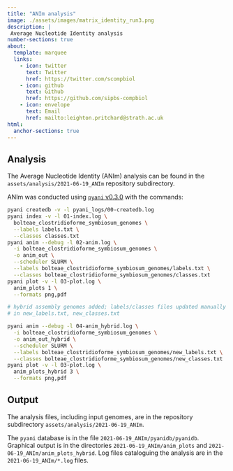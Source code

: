```yaml
---
title: "ANIm analysis"
image: ./assets/images/matrix_identity_run3.png
description: |
 Average Nucleotide Identity analysis
number-sections: true
about:
  template: marquee
  links:
    - icon: twitter
      text: Twitter
      href: https://twitter.com/scompbiol
    - icon: github
      text: Github
      href: https://github.com/sipbs-compbiol
    - icon: envelope
      text: Email
      href: mailto:leighton.pritchard@strath.ac.uk
html:
  anchor-sections: true
---
```


## Analysis

The Average Nucleotide Identity (ANIm) analysis can be found in the `assets/analysis/2021-06-19_ANIm` repository subdirectory.

ANIm was conducted using [`pyani` v0.3.0](https://github.com/widdowquinn/pyani) with the commands:

```bash
pyani createdb -v -l pyani_logs/00-createdb.log
pyani index -v -l 01-index.log \
  bolteae_clostridioforme_symbiosum_genomes \
  --labels labels.txt \
  --classes classes.txt
pyani anim --debug -l 02-anim.log \
  -i bolteae_clostridioforme_symbiosum_genomes \
  -o anim_out \
  --scheduler SLURM \
  --labels bolteae_clostridioforme_symbiosum_genomes/labels.txt \
  --classes bolteae_clostridioforme_symbiosum_genomes/classes.txt
pyani plot -v -l 03-plot.log \
  anim_plots 1 \
  --formats png,pdf

# hybrid assembly genomes added; labels/classes files updated manually
# in new_labels.txt, new_classes.txt

pyani anim --debug -l 04-anim_hybrid.log \
  -i bolteae_clostridioforme_symbiosum_genomes \
  -o anim_out_hybrid \
  --scheduler SLURM \
  --labels bolteae_clostridioforme_symbiosum_genomes/new_labels.txt \
  --classes bolteae_clostridioforme_symbiosum_genomes/new_classes.txt
pyani plot -v -l 03-plot.log \
  anim_plots_hybrid 3 \
  --formats png,pdf
```

## Output

The analysis files, including input genomes, are in the repository subdirectory `assets/analysis/2021-06-19_ANIm`.

The `pyani` database is in the file `2021-06-19_ANIm/pyanidb/pyanidb`. Graphical output is in the directories `2021-06-19_ANIm/anim_plots` and `2021-06-19_ANIm/anim_plots_hybrid`. Log files cataloguing the analysis are in the `2021-06-19_ANIm/*.log` files.